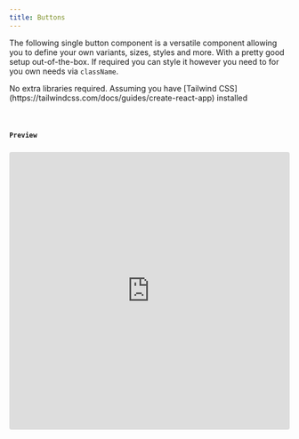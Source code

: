 ```yaml
---
title: Buttons
---
```


The following single button component is a versatile component allowing you to define your own variants, sizes, styles and more. With a pretty good setup out-of-the-box. If required you can style it however you need to for you own needs via `className`.




<Tabs>
  <TabItem label="Install Dependencies">
    No extra libraries required. Assuming you have [Tailwind CSS](https://tailwindcss.com/docs/guides/create-react-app) installed
  </TabItem>
  <TabItem label="Usage"><Code code={buttonsApp} lang="jsx" title="App.jsx" /></TabItem>
  <TabItem label="Component"><Code code={buttons} lang="jsx" title="buttons.jsx" /></TabItem>
</Tabs>

### Preview

<iframe src="https://stackblitz.com/edit/vitejs-vite-pbqdvp?embed=1&file=src%2Fcomponents%2FButton.jsx&theme=dark&view=preview" style="width:100%; height: 500px; border:0; border-radius: 4px; overflow:hidden;" sandbox="allow-scripts allow-same-origin allow-popups allow-forms allow-modals"/>